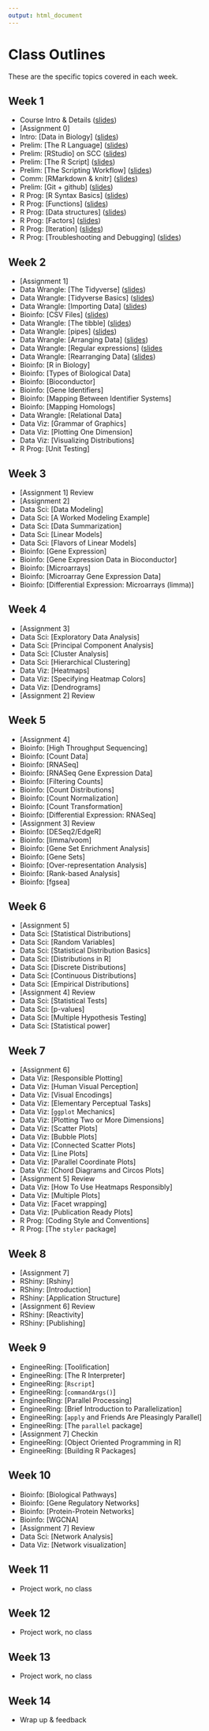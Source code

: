 ```yaml
---
output: html_document
---
```


# Class Outlines

These are the specific topics covered in each week.

## Week 1
* Course Intro & Details ([slides](slides/0000_introduction.html))
* [Assignment 0]
* Intro: [Data in Biology] ([slides](slides/0100_data_in_biology.html))
* Prelim: [The R Language] ([slides](slides/0200_preliminaries.html))
* Prelim: [RStudio] on SCC ([slides](slides/0200_preliminaries.html#rstudio))
* Prelim: [The R Script] ([slides](slides/0200_preliminaries.html#the-r-script))
* Prelim: [The Scripting Workflow] ([slides](slides/0200_preliminaries.html#the-scripting-workflow))
* Comm: [RMarkdown & knitr] ([slides](slides/1000_communication.html))
* Prelim: [Git + github] ([slides](slides/0200_preliminaries.html#git-github))
* R Prog: [R Syntax Basics] ([slides](slides/0300_r_programming.html))
* R Prog: [Functions] ([slides](slides/0300_r_programming.html#functions))
* R Prog: [Data structures] ([slides](slides/0300_r_programming.html#data-structures))
* R Prog: [Factors] ([slides](slides/0300_r_programming.html#factors))
* R Prog: [Iteration] ([slides](slides/0300_r_programming.html#iteration))
* R Prog: [Troubleshooting and Debugging] ([slides](slides/0300_r_programming.html#troubleshooting-and-debugging))

## Week 2
* [Assignment 1]
* Data Wrangle: [The Tidyverse] ([slides](slides/0400_data_wrangling.html#the-tidyverse))
* Data Wrangle: [Tidyverse Basics] ([slides](slides/0400_data_wrangling.html#tidyverse-basics))
* Data Wrangle: [Importing Data] ([slides](slides/0400_data_wrangling.html#importing-data))
* Bioinfo: [CSV Files] ([slides](slides/0700_bioinfo.html#csv-files))
* Data Wrangle: [The tibble] ([slides](slides/0400_data_wrangling.html#the-tibble))
* Data Wrangle: [pipes] ([slides](slides/0400_data_wrangling.html#pipes))
* Data Wrangle: [Arranging Data] ([slides](slides/0400_data_wrangling.html#arranging-data))
* Data Wrangle: [Regular expressions] ([slides](slides/0400_data_wrangling.html#regular-expressions)
* Data Wrangle: [Rearranging Data] ([slides](slides/0400_data_wrangling.html#rearranging-data))
* Bioinfo: [R in Biology]
* Bioinfo: [Types of Biological Data]
* Bioinfo: [Bioconductor]
* Bioinfo: [Gene Identifiers]
* Bioinfo: [Mapping Between Identifier Systems]
* Bioinfo: [Mapping Homologs]
* Data Wrangle: [Relational Data]
* Data Viz: [Grammar of Graphics]
* Data Viz: [Plotting One Dimension]
* Data Viz: [Visualizing Distributions]
* R Prog: [Unit Testing]

## Week 3
* [Assignment 1] Review
* [Assignment 2]
* Data Sci: [Data Modeling]
* Data Sci: [A Worked Modeling Example]
* Data Sci: [Data Summarization]
* Data Sci: [Linear Models]
* Data Sci: [Flavors of Linear Models]
* Bioinfo: [Gene Expression]
* Bioinfo: [Gene Expression Data in Bioconductor]
* Bioinfo: [Microarrays]
* Bioinfo: [Microarray Gene Expression Data]
* Bioinfo: [Differential Expression: Microarrays (limma)]

## Week 4
* [Assignment 3]
* Data Sci: [Exploratory Data Analysis]
* Data Sci: [Principal Component Analysis]
* Data Sci: [Cluster Analysis]
* Data Sci: [Hierarchical Clustering]
* Data Viz: [Heatmaps]
* Data Viz: [Specifying Heatmap Colors]
* Data Viz: [Dendrograms]
* [Assignment 2] Review

## Week 5
* [Assignment 4]
* Bioinfo: [High Throughput Sequencing]
* Bioinfo: [Count Data]
* Bioinfo: [RNASeq]
* Bioinfo: [RNASeq Gene Expression Data]
* Bioinfo: [Filtering Counts]
* Bioinfo: [Count Distributions]
* Bioinfo: [Count Normalization]
* Bioinfo: [Count Transformation]
* Bioinfo: [Differential Expression: RNASeq]
* [Assignment 3] Review
* Bioinfo: [DESeq2/EdgeR]
* Bioinfo: [limma/voom]
* Bioinfo: [Gene Set Enrichment Analysis]
* Bioinfo: [Gene Sets]
* Bioinfo: [Over-representation Analysis]
* Bioinfo: [Rank-based Analysis]
* Bioinfo: [fgsea]

## Week 6
* [Assignment 5]
* Data Sci: [Statistical Distributions]
* Data Sci: [Random Variables]
* Data Sci: [Statistical Distribution Basics]
* Data Sci: [Distributions in R]
* Data Sci: [Discrete Distributions]
* Data Sci: [Continuous Distributions]
* Data Sci: [Empirical Distributions]
* [Assignment 4] Review
* Data Sci: [Statistical Tests]
* Data Sci: [p-values]
* Data Sci: [Multiple Hypothesis Testing]
* Data Sci: [Statistical power]

## Week 7
* [Assignment 6]
* Data Viz: [Responsible Plotting]
* Data Viz: [Human Visual Perception]
* Data Viz: [Visual Encodings]
* Data Viz: [Elementary Perceptual Tasks]
* Data Viz: [`ggplot` Mechanics]
* Data Viz: [Plotting Two or More Dimensions]
* Data Viz: [Scatter Plots]
* Data Viz: [Bubble Plots]
* Data Viz: [Connected Scatter Plots]
* Data Viz: [Line Plots]
* Data Viz: [Parallel Coordinate Plots]
* Data Viz: [Chord Diagrams and Circos Plots]
* [Assignment 5] Review
* Data Viz: [How To Use Heatmaps Responsibly]
* Data Viz: [Multiple Plots]
* Data Viz: [Facet wrapping]
* Data Viz: [Publication Ready Plots]
* R Prog: [Coding Style and Conventions]
* R Prog: [The `styler` package]

## Week 8
* [Assignment 7]
* RShiny: [Rshiny]
* RShiny: [Introduction]
* RShiny: [Application Structure]
* [Assignment 6] Review
* RShiny: [Reactivity]
* RShiny: [Publishing]

## Week 9
* EngineeRing: [Toolification]
* EngineeRing: [The R Interpreter]
* EngineeRing: [`Rscript`]
* EngineeRing: [`commandArgs()`]
* EngineeRing: [Parallel Processing]
* EngineeRing: [Brief Introduction to Parallelization]
* EngineeRing: [`apply` and Friends Are Pleasingly Parallel]
* EngineeRing: [The `parallel` package]
* [Assignment 7] Checkin
* EngineeRing: [Object Oriented Programming in R]
* EngineeRing: [Building R Packages]

## Week 10
* Bioinfo: [Biological Pathways]
* Bioinfo: [Gene Regulatory Networks]
* Bioinfo: [Protein-Protein Networks]
* Bioinfo: [WGCNA]
* [Assignment 7] Review
* Data Sci: [Network Analysis]
* Data Viz: [Network visualization]

## Week 11
* Project work, no class

## Week 12
* Project work, no class

## Week 13
* Project work, no class

## Week 14
* Wrap up & feedback
